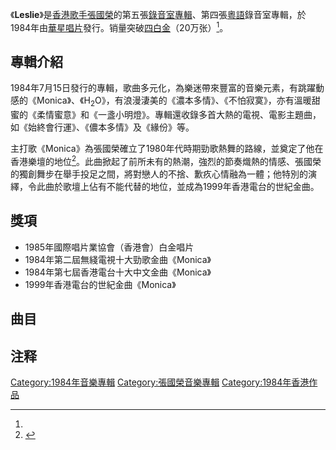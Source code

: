 {{Refimprove|time=2022-03-26}}
{{Album infobox | <!-- See Wikipedia:WikiProject_Albums -->
| Name = Leslie
| Type = [[專輯|專輯]]
| Artist = [[張國榮|張國榮]]
|  Cover       = Leslie84.jpg
|  Background  = 
| Released = 1984年7月15日
| Genre = [[粵語流行音樂|粵語流行音樂]]
| Label = [[華星唱片|華星唱片]]
| Language = [[粵語|粵語]]
| Producer =[[黎小田|黎田英]]
| Last album = [[一片痴|張國榮的一片痴…]]<br/>（1983）
| This album = '''Leslie'''<br/>（1984）
| Next album = [[為你鍾情_(張國榮專輯)|為你鍾情]]<br/>（1985）
}}
《'''Leslie'''》是[[香港|香港]][[歌手|歌手]][[張國榮|張國榮]]的第五張[[錄音室專輯|錄音室專輯]]、第四張[[粵語|粵語]]錄音室專輯，於1984年由[[華星唱片|華星唱片]]發行。销量突破[[金唱片#香港的金唱片／白金唱片|四白金]]（20万张）<ref name="a1"/>。

== 專輯介紹 ==
1984年7月15日發行的專輯，歌曲多元化，為樂迷帶來豐富的音樂元素，有跳躍動感的《Monica》、《H<sub>2</sub>O》，有浪漫淒美的《濃本多情》、《不怕寂寞》，亦有溫暖甜蜜的《柔情蜜意》和《一盞小明燈》。專輯還收錄多首大熱的電視、電影主題曲，如《始終會行運》、《儂本多情》及《緣份》等。

主打歌《Monica》為張國榮確立了1980年代時期勁歌熱舞的路線，並奠定了他在香港樂壇的地位<ref name="a1">{{Cite web |url=http://www.china.org.cn/chinese/2013-04/01/content_28416680_3.htm |title=【戏如人生第三篇】“哥哥”的音乐传奇 Photos in remembrance of Leslie Cheung (III) |accessdate=2022-03-26 |author= |date=2013-04-01 |work= |publisher=中国新闻网 |language=Zh-hans |archive-date=2022-03-26 |archive-url=https://web.archive.org/web/20220326161050/http://www.china.org.cn/chinese/2013-04/01/content_28416680_3.htm }}</ref>。此曲掀起了前所未有的熱潮，強烈的節奏熾熱的情感、張國榮的獨創舞步在舉手投足之間，將對戀人的不捨、歉疚心情融為一體；他特別的演繹，令此曲於歌壇上佔有不能代替的地位，並成為1999年香港電台的世紀金曲。

==獎項==

*1985年國際唱片業協會（香港會）白金唱片
*1984年第二屆無綫電視十大勁歌金曲《Monica》
*1984年第七屆香港電台十大中文金曲《Monica》
*1999年香港電台的世紀金曲《Monica》

== 曲目 ==
{{Track listing
| collapsed = 
| headline  = 
| font_size = 
| total_length = 
| all_writing = 
| all_music = 
| all_lyrics = 
| all_arranger = 
| all_producer = 
| all_note = 
| extra_column =

| title1          = 始終會行運
| note1           =
| longnote1       = 無綫電視劇《[[鹿鼎記_(1984年電視劇)|鹿鼎記]]》主題曲
| lyrics1         = [[黃霑|黃湛森]]
| music1          = [[顧嘉煇|顧嘉煇]]
| arranger1       = [[顧嘉煇|顧嘉煇]]
| producer1       = 
| extra1          = 
| length1         = 

| title2          = Monica
| note2           =
| longnote2       = 改編自[[吉川晃司|吉川晃司]]的[[Monica_(吉川晃司單曲)|モニカ]]
| lyrics2         = [[黎彼得|黎成就]]
| music2          = [[吉川晃司|吉川晃司]]
| arranger2       = [[黎小田|黎田英]]
| producer2       = 
| extra2          = 
| length2         = 

| title3          = 柔情蜜意
| note3           =
| longnote3       = 改編自[[鄉廣美|鄉廣美]]的ヒストリー
| lyrics3         = [[鄭國江|鄭國江]]
| music3          = 網倉一也
| arranger3       = [[趙文海|趙文海]]
| producer3       = 
| extra3          = 
| length3         = 

| title4          = H<sub>2</sub>O
| note4           =
| longnote4       = 改編自[[澤田研二|澤田研二]]的TOKIO
| lyrics4         = [[林振強|林振強]]
| music4          = 加瀨邦彥
| arranger4       = [[奧金寶|Eugenio Nonoy O'Campo]]
| producer4       = 
| extra4          = 
| length4         = 

| title5          = 緣份
| note5           =
| longnote5       = [[梅艷芳|梅艷芳]]合唱<br>電影《[[緣份_(電影)|緣份]]》主題曲
| lyrics5         = [[盧國沾|盧國沾]]
| music5          = [[奧金寶|Eugenio Nonoy O'Campo]]
| arranger5       = [[奧金寶|Eugenio Nonoy O'Campo]]
| producer5       = 
| extra5          = 
| length5         = 

| title6          = 這刻相見后
| note6           =
| longnote6       = 
| lyrics6         = [[盧國沾|盧國沾]]
| music6          = [[林敏怡|林敏怡]]
| arranger6       = [[林敏怡|林敏怡]]
| producer6       = 
| extra6          = 
| length6         = 

| title7          = 不怕寂寞
| note7           =
| longnote7       = 
| lyrics7         = [[潘偉源|潘偉源]]
| music7          = [[黎小田|黎田英]]
| arranger7       = [[黎小田|黎田英]]
| producer7       = 
| extra7          = 
| length7         = 

| title8          = 誰負了誰
| note8           =
| longnote8       = 改編自[[清水宏次郎|清水宏次郎]]的ビリー・ジョエルは似合わない
| lyrics8         = [[鄭國江|鄭國江]]
| music8          = 林哲司
| arranger8       = 趙文海
| producer8       = 
| extra8          = 
| length8         = 

| title9          = 藍色憂鬱
| note9           =
| longnote9       = 改編自[[鄉廣美|鄉廣美]]的ほっといてくれ,其他版本為[[薰妮|薰妮]]的捕蝶者
| lyrics9         = [[林敏驄|林敏驄]]
| music9          = 都倉俊一
| arranger9       = [[奧金寶|Eugenio Nonoy O'Campo]]
| producer9       = 
| extra9          = 
| length9         = 

| title10         = 儂本多情
| note10          =
| longnote10      = 無綫電視劇《[[儂本多情_(無綫電視劇)|儂本多情]]》主題曲
| lyrics10        = [[鄭國江|鄭國江]]
| music10         = [[黎小田|黎田英]]
| arranger10      = [[黎小田|黎田英]]
| producer10      = 
| extra10         = 
| length10        = 

| title11         = 全身都是愛
| note11          =
| longnote11      = 電影《[[緣份_(電影)|緣份]]》插曲
| lyrics11        = [[盧國沾|盧國沾]]
| music11         = [[黎小田|黎田英]]
| arranger11      = [[黎小田|黎田英]]
| producer11      = 
| extra11         = 
| length11        = 

| title12         = 一盞小明燈
| note12          =
| longnote12      = 電影《[[緣份_(電影)|緣份]]》插曲
| lyrics12        = [[盧國沾|盧國沾]]
| music12         = [[黎小田|黎田英]]
| arranger12      = [[黎小田|黎田英]]
| producer12      = 
| extra12         = 
| length12        = 
}}

== 注释 ==

<div class="references-small">
<references />
</div>

{{張國榮}}
[[Category:1984年音樂專輯|Category:1984年音樂專輯]]
[[Category:張國榮音樂專輯|Category:張國榮音樂專輯]]
[[Category:1984年香港作品|Category:1984年香港作品]]